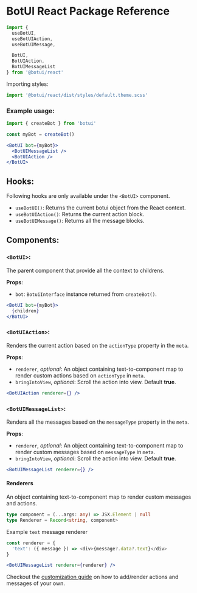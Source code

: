 
# BotUI React Package Reference

```js
import {
  useBotUI,
  useBotUIAction,
  useBotUIMessage,

  BotUI,
  BotUIAction,
  BotUIMessageList
} from '@botui/react'
```

Importing styles:
```js
import '@botui/react/dist/styles/default.theme.scss'
```

### Example usage:

```js
import { createBot } from 'botui'
```

```js
const myBot = createBot()
```

```jsx
<BotUI bot={myBot}>
  <BotUIMessageList />
  <BotUIAction />
</BotUI>
```

## Hooks:

Following hooks are only available under the `<BotUI>` component.

- `useBotUI()`: Returns the current botui object from the React context.
- `useBotUIAction()`: Returns the current action block.
- `useBotUIMessage()`: Returns all the message blocks.

## Components:

### `<BotUI>`:
The parent component that provide all the context to childrens.

**Props**:

  - `bot`: `BotuiInterface` instance returned from `createBot()`.

```jsx
<BotUI bot={myBot}>
  {children}
</BotUI>
```

### `<BotUIAction>`:
Renders the current action based on the `actionType` property in the `meta`.

**Props**:

  - `renderer`, *optional*: An object containing text-to-component map to render custom actions based on `actionType` in `meta`.
  - `bringIntoView`, *optional*: Scroll the action into view. Default **true**.

```jsx
<BotUIAction renderer={} />
```

### `<BotUIMessageList>`:
Renders all the messages based on the `messageType` property in the `meta`.

**Props**:

  - `renderer`, *optional*: An object containing text-to-component map to render custom messages based on `messageType` in `meta`.
  - `bringIntoView`, *optional*: Scroll the action into view. Default **true**.

```jsx
<BotUIMessageList renderer={} />
```

#### Renderers

An object containing text-to-component map to render custom messages and actions.

```ts
type component = (...args: any) => JSX.Element | null
type Renderer = Record<string, component>
```

Example `text` message renderer

```js
const renderer = {
  'text': ({ message }) => <div>{message?.data?.text}</div>
}
```

```jsx
<BotUIMessageList renderer={renderer} />
```

Checkout the [customization guide](/docs/react/custom) on how to add/render actions and messages of your own.